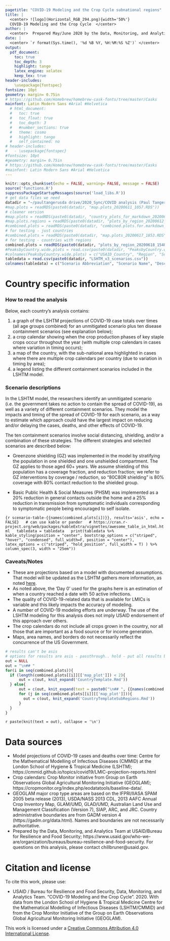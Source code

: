 ```yaml
---
pagetitle: "COVID-19 Modeling and the Crop Cycle subnational regions" 
title: |  
  <center> ![logo](Horizontal_RGB_294.png){width='50%'}  
  COVID-19 Modeling and the Crop Cycle  </center>  
author: |  
  <center>  Prepared May/June 2020 by the Data, Monitoring, and Analytics Team at USAID/RFS </center>  
date: |  
  <center> `r format(Sys.time(), '%d %B %Y, %H:%M:%S %Z')` </center> 
output:
  pdf_document:
    toc: true
    toc_depth: 3
    highlight: tango
    latex_engine: xelatex
    keep_tex: true
header-includes:
    \usepackage{fontspec}
fontsize: 10pt
geometry: margin= 0.75in
# https://github.com/Homebrew/homebrew-cask-fonts/tree/master/Casks
mainfont: Latin Modern Sans #Arial #Helvetica
  # html_document:
  #   toc: true
  #   toc_float: true
  #   toc_depth: 3
  #   #number_sections: true
  #   theme: cosmo
  #   highlight: tango
  #   self_contained: no
# header-includes:
#   - \usepackage{fontspec}
#fontsize: 10pt
#geometry: margin= 0.75in
# https://github.com/Homebrew/homebrew-cask-fonts/tree/master/Casks
#mainfont: Latin Modern Sans #Arial #Helvetica
---
```


```r
knitr::opts_chunk$set(echo = FALSE, warning= FALSE, message = FALSE)
source('functions.R')
suppressPackageStartupMessages(source('load_libs.R'))
# get data files we need
datadir = "~/paultangerusda drive/2020_Sync/COVID analysis (Paul Tanger)/data/"
#map.plots = readRDS(paste0(datadir, "map.plots_20200611_1057.RDS"))
# cleaner version
#map.plots = readRDS(paste0(datadir, "country_plots_for_markdown_20200612_1023.RDS"))
#map.plots.regions = readRDS(paste0(datadir, "plots_by_region_20200612_1125.RDS"))
#combined.plots = readRDS(paste0(datadir, "combined.plots.for.markdown_20200617_1132.RDS"))
# for testing - just countries
#combined.plots = readRDS(paste0(datadir, "map.plots_20200617_1853.RDS"))
# for testing - countries with regions
combined.plots = readRDS(paste0(datadir, "plots_by_region_20200618_1540.RDS"))
#PeaksbyCountry.wide.plots = read.csv(paste0(datadir, "PeaksbyCountry.wide.plots_20200611_1003.csv"))
#colnames(PeaksbyCountry.wide.plots) = c("USAID_Country", "Region", "Scenario", "Peak Cases Date", "Peak Deaths Date")
tabledata = read.csv(paste0(datadir, "LSHTM_v3_scenarios.csv"))
colnames(tabledata) = c("Scenario Abbreviation", "Scenario Name", "Description")
```
\newpage
# Country specific information

### How to read the analysis {.unlisted .unnumbered}
Below, each country’s analysis contains:  

1. a graph of the LSHTM projections of COVID-19 case totals over times (all age groups combined) for an unmitigated scenario plus ten disease containment scenarios (see explanation below);
2. a crop calendar showing when the crop production phases of key staple crops occur throughout the year (with multiple crop calendars in cases where variation in timing occurs);
3. a map of the country, with the sub-national area highlighted in cases where there are multiple crop calendars per country (due to variation in timing by area);
4. a legend listing the different containment scenarios included in the LSHTM model.

### Scenario descriptions {.unlisted .unnumbered}

In the LSHTM model, the researchers identify an unmitigated scenario (i.e. the government takes no action to contain the spread of COVID-19), as well as a variety of different containment scenarios.  They model the impacts and timing of the spread of COVID-19 for each scenario, as a way to estimate which approach could have the largest impact on reducing and/or delaying the cases, deaths, and other effects of COVID-19.

The ten containment scenarios involve social distancing, shielding, and/or a combination of these strategies.  The different strategies and selected scenarios are described below: 

* Greenzone shielding (GZ) was implemented in the model by stratifying the population in one shielded and one unshielded compartment. The GZ applies to those aged 60+ years. We assume shielding of this population has a coverage fraction, and reduction fraction; we refer to GZ interventions by coverage / reduction, so “80C80R shielding” is 80% coverage with 80% contact reduction to the shielded group.

* Basic Public Health & Social Measures (PHSM) was implemented as a 20% reduction in general contacts outside the home and a 25% reduction in transmission from symptomatic individuals corresponding to symptomatic people being encouraged to self isolate.

```{r scenario-table-{{names(combined.plots[i])}}, results='asis', echo = FALSE}
  # can use kable or pander
  # https://cran.r-project.org/web/packages/kableExtra/vignettes/awesome_table_in_html.html
  tabledata = tabledata
  print(tabledata %>%
      kable_styling(position = "center", bootstrap_options = c("striped", "hover", "condensed", full_width=F, position = "center"), latex_options = c("striped", "hold_position", full_width = T) ) %>%
    column_spec(3, width = "25em"))
```

### Caveats/Notes {.unlisted .unnumbered}
* These are projections based on a model with documented assumptions.  That model will be updated as the LSHTM gathers more information, as noted [here](https://cmmid.github.io/topics/covid19/LMIC-projection-reports.html).
* As noted above, the ‘Day 0’ used for the graphs here is an estimation of when a country reached a date with 50 active infections.
* The quality of COVID-19-related data that is available for LMICs is variable and this likely impacts the accuracy of modeling.
* A number of COVID-19 modeling efforts are underway. The use of the LSHTM modeling for this analysis does not imply USAID endorsement of this approach over others.
* The crop calendars do not include all crops grown in the country, nor all those that are important as a food source or for income generation.
* Maps, area names, and borders do not necessarily reflect the concurrence of the US Government.

<!-- [click here to return to the overview page](https://paultanger.github.io/COVID_LIC/) -->

```r
# results can't be asis
# options for results are asis - passthrough.. hold - put all results below code
out = NULL
out = "\n## "
for(i in seq(combined.plots)){
  if (length(combined.plots[[i]][['map_plot']]) < 2){
      out = c(out, knit_expand('CountryTemplate.Rmd'))
  } else{
      out = c(out, knit_expand(text = paste0("\n## ", {{names(combined.plots[i])}},  "\n  ")))
      for (j in seq(combined.plots[[i]][['map_plot']])){
        out = c(out, knit_expand('CountryTemplateSubRegions.Rmd'))
      }
  }
}
```


`r paste(knit(text = out), collapse = '\n')`


<!-- # Back to overview -->
<!-- [click here to return to the overview page](https://paultanger.github.io/COVID_LIC/) -->

# Data sources
* Model projections of COVID-19 cases and deaths over time: Centre for the Mathematical Modelling of Infectious Diseases (CMMID) at the London School of Hygiene & Tropical Medicine (LSHTM); https://cmmid.github.io/topics/covid19/LMIC-projection-reports.html
* Crop calendars: Crop Monitor initiative from Group on Earth Observations Global Agricultural Monitoring Initiative (GEOGLAM); https://cropmonitor.org/index.php/eodatatools/baseline-data/. 
* GEOGLAM major crop type areas are based on the IFPRI/IIASA SPAM 2005 beta release (2013), USDA/NASS 2013 CDL, 2013 AAFC Annual Crop Inventory Map, GLAM/UMD, GLAD/UMD, Australian Land Use and Management Classification (Version 7), SIAP, ARC, and JRC. Country administrative boundaries are from GADM version 4 (https://gadm.org/data.html). Names and boundaries are not necessarily authoritative.
* Prepared by the Data, Monitoring, and Analytics Team at USAID/Bureau for Resilience and Food Security; https://www.usaid.gov/who-we-are/organization/bureaus/bureau-resilience-and-food-security.  For questions on this analysis, please contact chillbruner@usaid.gov.

# Citation and license
To cite this work, please use:

* USAID / Bureau for Resilience and Food Security, Data, Monitoring, and Analytics Team. "COVID-19 Modeling and the Crop Cycle". 2020. With data from the London School of Hygiene & Tropical Medicine Centre for the Mathematical Modelling of Infectious Diseases (LSHTM/CMMID) and from the Crop Monitor Initiative of the Group on Earth Observations Global Agricultural Monitoring Initiative (GEOGLAM).

This work is licensed under a <a rel="license" href="http://creativecommons.org/licenses/by/4.0/">Creative Commons Attribution 4.0 International License</a>.

<div class="tocify-extend-page" data-unique="tocify-extend-page" style="height: 0;"></div>

